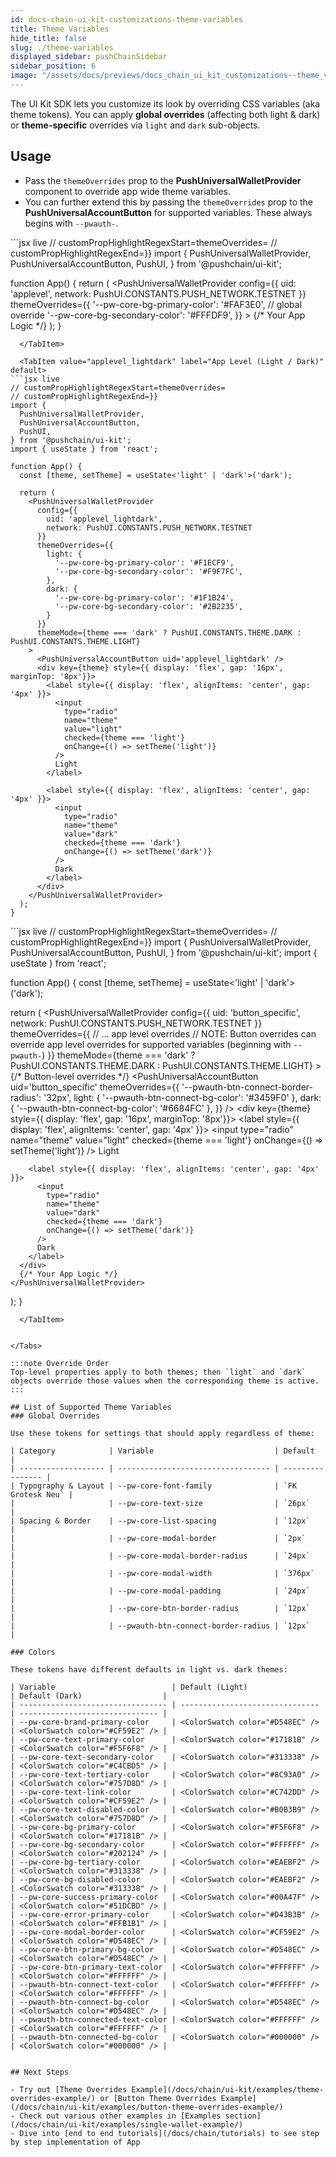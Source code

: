 ```yaml
---
id: docs-chain-ui-kit-customizations-theme-variables
title: Theme Variables
hide_title: false
slug: ./theme-variables
displayed_sidebar: pushChainSidebar
sidebar_position: 6
image: "/assets/docs/previews/docs_chain_ui_kit_customizations--theme_variables.png"
---
```


<head>
  <title>Theme Variables | Customizations | UI Kit | Push Chain Docs</title>
</head>


<!-- Content Start -->

The UI Kit SDK lets you customize its look by overriding CSS variables (aka theme tokens). You can apply **global overrides** (affecting both light & dark) or **theme-specific** overrides via `light` and `dark` sub-objects.

## Usage

- Pass the `themeOverrides` prop to the **PushUniversalWalletProvider** component to override app wide theme variables.
- You can further extend this by passing the `themeOverrides` prop to the **PushUniversalAccountButton** for supported variables. These always begins with `--pwauth-`.

<Tabs className="liveplaytab" groupId="customize-theme-variable">
  <TabItem value="applevel" label="App Level" default>
```jsx live
// customPropHighlightRegexStart=themeOverrides=
// customPropHighlightRegexEnd=}}
import {
  PushUniversalWalletProvider,
  PushUniversalAccountButton,
  PushUI,
} from '@pushchain/ui-kit';

function App() {
  return (
    <PushUniversalWalletProvider
      config={{
        uid: 'applevel',
        network: PushUI.CONSTANTS.PUSH_NETWORK.TESTNET
      }}
      themeOverrides={{
        '--pw-core-bg-primary-color': '#FAF3E0', // global override
        '--pw-core-bg-secondary-color': '#FFFDF9',
      }}
    >
      {/* Your App Logic */}
      <PushUniversalAccountButton uid='applevel' />
    </PushUniversalWalletProvider>
  );
}
```
  </TabItem>

  <TabItem value="applevel_lightdark" label="App Level (Light / Dark)" default>
```jsx live
// customPropHighlightRegexStart=themeOverrides=
// customPropHighlightRegexEnd=}}
import {
  PushUniversalWalletProvider,
  PushUniversalAccountButton,
  PushUI,
} from '@pushchain/ui-kit';
import { useState } from 'react';

function App() {
  const [theme, setTheme] = useState<'light' | 'dark'>('dark');

  return (
    <PushUniversalWalletProvider
      config={{
        uid: 'applevel_lightdark',
        network: PushUI.CONSTANTS.PUSH_NETWORK.TESTNET
      }}
      themeOverrides={{
        light: {
          '--pw-core-bg-primary-color': '#F1ECF9',
          '--pw-core-bg-secondary-color': '#F9F7FC',
        },
        dark: {
          '--pw-core-bg-primary-color': '#1F1B24',
          '--pw-core-bg-secondary-color': '#2B2235',
        }
      }}
      themeMode={theme === 'dark' ? PushUI.CONSTANTS.THEME.DARK : PushUI.CONSTANTS.THEME.LIGHT}
    >
      <PushUniversalAccountButton uid='applevel_lightdark' />
      <div key={theme} style={{ display: 'flex', gap: '16px', marginTop: '8px'}}>
        <label style={{ display: 'flex', alignItems: 'center', gap: '4px' }}>
          <input
            type="radio"
            name="theme"
            value="light"
            checked={theme === 'light'}
            onChange={() => setTheme('light')}
          />
          Light
        </label>

        <label style={{ display: 'flex', alignItems: 'center', gap: '4px' }}>
          <input
            type="radio"
            name="theme"
            value="dark"
            checked={theme === 'dark'}
            onChange={() => setTheme('dark')}
          />
          Dark
        </label>
      </div>
    </PushUniversalWalletProvider>
  );
}
```
  </TabItem>

  <TabItem value="button_specific" label="Button Specific" default>
```jsx live
// customPropHighlightRegexStart=themeOverrides=
// customPropHighlightRegexEnd=}}
import {
  PushUniversalWalletProvider,
  PushUniversalAccountButton,
  PushUI,
} from '@pushchain/ui-kit';
import { useState } from 'react';

function App() {
  const [theme, setTheme] = useState<'light' | 'dark'>('dark');

  return (
    <PushUniversalWalletProvider
      config={{
        uid: 'button_specific',
        network: PushUI.CONSTANTS.PUSH_NETWORK.TESTNET
      }}
      themeOverrides={{
        // ... app level overrides
        // NOTE: Button overrides can override app level overrides for supported variables (beginning with `--pwauth-`)
      }}
      themeMode={theme === 'dark' ? PushUI.CONSTANTS.THEME.DARK : PushUI.CONSTANTS.THEME.LIGHT}
    >
      {/* Button-level overrides */}
      <PushUniversalAccountButton
        uid='button_specific'
        themeOverrides={{
          '--pwauth-btn-connect-border-radius': '32px',
          light: { '--pwauth-btn-connect-bg-color': '#3459F0' },
          dark: { '--pwauth-btn-connect-bg-color': '#6684FC' },
        }}
      />
      <div key={theme} style={{ display: 'flex', gap: '16px', marginTop: '8px'}}>
        <label style={{ display: 'flex', alignItems: 'center', gap: '4px' }}>
          <input
            type="radio"
            name="theme"
            value="light"
            checked={theme === 'light'}
            onChange={() => setTheme('light')}
          />
          Light
        </label>

        <label style={{ display: 'flex', alignItems: 'center', gap: '4px' }}>
          <input
            type="radio"
            name="theme"
            value="dark"
            checked={theme === 'dark'}
            onChange={() => setTheme('dark')}
          />
          Dark
        </label>
      </div>
      {/* Your App Logic */}
    </PushUniversalWalletProvider>
  );
}
```
  </TabItem>


</Tabs>

:::note Override Order
Top‑level properties apply to both themes; then `light` and `dark` objects override those values when the corresponding theme is active.
:::

## List of Supported Theme Variables
### Global Overrides

Use these tokens for settings that should apply regardless of theme:

| Category            | Variable                           | Default          |
| ------------------- | ---------------------------------- | ---------------- |
| Typography & Layout | --pw-core-font-family              | `FK Grotesk Neu` |
|                     | --pw-core-text-size                | `26px`           |
| Spacing & Border    | --pw-core-list-spacing             | `12px`           |
|                     | --pw-core-modal-border             | `2px`            |
|                     | --pw-core-modal-border-radius      | `24px`           |
|                     | --pw-core-modal-width              | `376px`          |
|                     | --pw-core-modal-padding            | `24px`           |
|                     | --pw-core-btn-border-radius        | `12px`           |
|                     | --pwauth-btn-connect-border-radius | `12px`           |

### Colors

These tokens have different defaults in light vs. dark themes:

| Variable                          | Default (Light)                 | Default (Dark)                  |
| --------------------------------- | ------------------------------- | ------------------------------- |
| --pw-core-brand-primary-color     | <ColorSwatch color="#D548EC" /> | <ColorSwatch color="#CF59E2" /> |
| --pw-core-text-primary-color      | <ColorSwatch color="#17181B" /> | <ColorSwatch color="#F5F6F8" /> |
| --pw-core-text-secondary-color    | <ColorSwatch color="#313338" /> | <ColorSwatch color="#C4CBD5" /> |
| --pw-core-text-tertiary-color     | <ColorSwatch color="#8C93A0" /> | <ColorSwatch color="#757D8D" /> |
| --pw-core-text-link-color         | <ColorSwatch color="#C742DD" /> | <ColorSwatch color="#CF59E2" /> |
| --pw-core-text-disabled-color     | <ColorSwatch color="#B0B3B9" /> | <ColorSwatch color="#757D8D" /> |
| --pw-core-bg-primary-color        | <ColorSwatch color="#F5F6F8" /> | <ColorSwatch color="#17181B" /> |
| --pw-core-bg-secondary-color      | <ColorSwatch color="#FFFFFF" /> | <ColorSwatch color="#202124" /> |
| --pw-core-bg-tertiary-color       | <ColorSwatch color="#EAEBF2" /> | <ColorSwatch color="#313338" /> |
| --pw-core-bg-disabled-color       | <ColorSwatch color="#EAEBF2" /> | <ColorSwatch color="#313338" /> |
| --pw-core-success-primary-color   | <ColorSwatch color="#00A47F" /> | <ColorSwatch color="#51DCBD" /> |
| --pw-core-error-primary-color     | <ColorSwatch color="#D43B3B" /> | <ColorSwatch color="#FFB1B1" /> |
| --pw-core-modal-border-color      | <ColorSwatch color="#CF59E2" /> | <ColorSwatch color="#D548EC" /> |
| --pw-core-btn-primary-bg-color    | <ColorSwatch color="#D548EC" /> | <ColorSwatch color="#D548EC" /> |
| --pw-core-btn-primary-text-color  | <ColorSwatch color="#FFFFFF" /> | <ColorSwatch color="#FFFFFF" /> |
| --pwauth-btn-connect-text-color   | <ColorSwatch color="#FFFFFF" /> | <ColorSwatch color="#FFFFFF" /> |
| --pwauth-btn-connect-bg-color     | <ColorSwatch color="#D548EC" /> | <ColorSwatch color="#D548EC" /> |
| --pwauth-btn-connected-text-color | <ColorSwatch color="#FFFFFF" /> | <ColorSwatch color="#FFFFFF" /> |
| --pwauth-btn-connected-bg-color   | <ColorSwatch color="#000000" /> | <ColorSwatch color="#000000" /> |


## Next Steps

- Try out [Theme Overrides Example](/docs/chain/ui-kit/examples/theme-overrides-example/) or [Button Theme Overrides Example](/docs/chain/ui-kit/examples/button-theme-overrides-example/)
- Check out various other examples in [Examples section](/docs/chain/ui-kit/examples/single-wallet-example/)
- Dive into [end to end tutorials](/docs/chain/tutorials) to see step by step implementation of App
